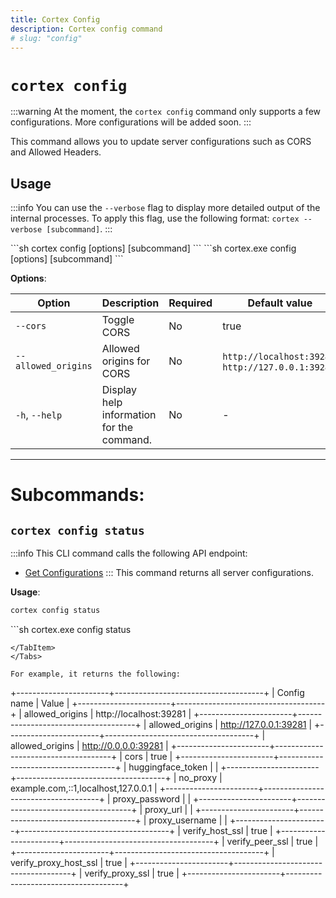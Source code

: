 ```yaml
---
title: Cortex Config
description: Cortex config command
# slug: "config"
---
```



# `cortex config`

:::warning
At the moment, the `cortex config` command only supports a few configurations. More
configurations will be added soon.
:::

This command allows you to update server configurations such as CORS and Allowed Headers.

## Usage
:::info
You can use the `--verbose` flag to display more detailed output of the internal processes. To apply this flag, use the following format: `cortex --verbose [subcommand]`.
:::

<Tabs>
  <TabItem value="MacOs/Linux" label="MacOs/Linux">
  ```sh
  cortex config [options] [subcommand]
  ```
  </TabItem>
  <TabItem value="Windows" label="Windows">
  ```sh
  cortex.exe config [options] [subcommand]
  ```
  </TabItem>
</Tabs>

**Options**:

| Option           | Description                               | Required | Default value        | Example |
|------------------|-------------------------------------------|----------|----------------------|---------|
| `--cors`         | Toggle CORS                               | No       | true                 | `on`, `off` |
| `--allowed_origins`| Allowed origins for CORS                | No       | `http://localhost:39281`, `http://127.0.0.1:39281` | `http://localhost:3000`  |
| `-h`, `--help`   | Display help information for the command. | No       | -                    | `-h`          |

---
# Subcommands:

## `cortex config status`
:::info
This CLI command calls the following API endpoint:
- [Get Configurations](/api-reference#tag/configurations/get/v1/configs)
:::
This command returns all server configurations.

**Usage**:
<Tabs>
  <TabItem value="MacOs/Linux" label="MacOs/Linux">
  ```sh
  cortex config status
  ```
  </TabItem>
  <TabItem value="Windows" label="Windows">
  ```sh
  cortex.exe config status

  ```
  </TabItem>
</Tabs>

For example, it returns the following:

```
+-----------------------+-------------------------------------+
| Config name           | Value                               |
+-----------------------+-------------------------------------+
| allowed_origins       | http://localhost:39281              |
+-----------------------+-------------------------------------+
| allowed_origins       | http://127.0.0.1:39281              |
+-----------------------+-------------------------------------+
| allowed_origins       | http://0.0.0.0:39281                |
+-----------------------+-------------------------------------+
| cors                  | true                                |
+-----------------------+-------------------------------------+
| huggingface_token     |                                     |
+-----------------------+-------------------------------------+
| no_proxy              | example.com,::1,localhost,127.0.0.1 |
+-----------------------+-------------------------------------+
| proxy_password        |                                     |
+-----------------------+-------------------------------------+
| proxy_url             |                                     |
+-----------------------+-------------------------------------+
| proxy_username        |                                     |
+-----------------------+-------------------------------------+
| verify_host_ssl       | true                                |
+-----------------------+-------------------------------------+
| verify_peer_ssl       | true                                |
+-----------------------+-------------------------------------+
| verify_proxy_host_ssl | true                                |
+-----------------------+-------------------------------------+
| verify_proxy_ssl      | true                                |
+-----------------------+-------------------------------------+

```
